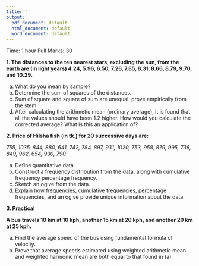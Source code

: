 ---
title: ''
output:
  pdf_document: default
  html_document: default
  word_document: default
---
\begin{center}
\begin{large}
Pabna Cadet College
\end{large}

Term End Examination

Subject: Statistics

Class: XI
\end{center}

Time: 1 hour
\hfill
Full Marks: 30

\textbf{Answer all the questions}

**1. The distances to the ten nearest stars, excluding the sun, from the earth are (in light years) 4.24, 5.96, 6.50, 7.26, 7.85, 8.31, 8.66, 8.79, 9.70, and 10.29.**

a. What do you mean by sample?
b. Determine the sum of squares of the distances.
c. Sum of square and square of sum are unequal: prove empirically from the stem.
d. After calculating the arithmetic mean (ordinary average), it is found that all the values should have been 1.2 higher. How would you calculate the corrected average? What is this an application of? 

**2. Price of Hilsha fish (in tk.) for 20 successive days are:**

*755, 1035, 844, 880, 641, 742, 784, 897, 931, 1020, 753, 958, 879, 995, 736, 
849, 962, 654, 930, 790*

a. Define quantitative data.
b. Construct a frequency distribution from the data, along with cumulative frequency percentage frequency. 
b. Sketch an ogive from the data. 
b. Explain how frequencies, cumulative frequencies, percentage frequencies, and an ogive provide unique information about the data. 

**3. Practical**

**A bus travels 10 km at 10 kph, another 15 km at 20 kph, and another 20 km at 25 kph.**

a. Find the average speed of the bus using fundamental formula of velocity.
b. Prove that average speeds estimated using weighted arithmetic mean and weighted harmonic mean are both equal to that found in (a). 


\begin{center}
---Good Luck---
\end{center}

